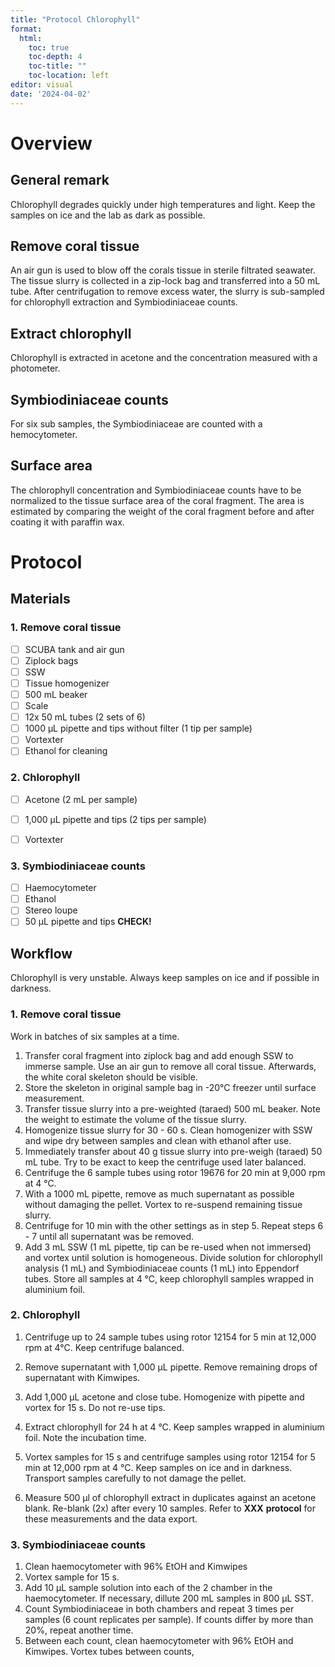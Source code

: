```yaml
---
title: "Protocol Chlorophyll"
format: 
  html:
    toc: true
    toc-depth: 4
    toc-title: ""
    toc-location: left
editor: visual  
date: '2024-04-02'
---
```


# Overview

## **General remark**

Chlorophyll degrades quickly under high temperatures and light. Keep the samples on ice and the lab as dark as possible.

## **Remove coral tissue**

An air gun is used to blow off the corals tissue in sterile filtrated seawater. The tissue slurry is collected in a zip-lock bag and transferred into a 50 mL tube. After centrifugation to remove excess water, the slurry is sub-sampled for chlorophyll extraction and Symbiodiniaceae counts.

## **Extract chlorophyll**

Chlorophyll is extracted in acetone and the concentration measured with a photometer.

## **Symbiodiniaceae counts**

For six sub samples, the Symbiodiniaceae are counted with a hemocytometer.

## **Surface area**

The chlorophyll concentration and Symbiodiniaceae counts have to be normalized to the tissue surface area of the coral fragment. The area is estimated by comparing the weight of the coral fragment before and after coating it with paraffin wax.

# Protocol

## Materials

### 1. Remove coral tissue

-   [ ] SCUBA tank and air gun
-   [ ] Ziplock bags
-   [ ] SSW
-   [ ] Tissue homogenizer
-   [ ] 500 mL beaker
-   [ ] Scale
-   [ ] 12x 50 mL tubes (2 sets of 6)
-   [ ] 1000 µL pipette and tips without filter (1 tip per sample)
-   [ ] Vortexter
-   [ ] Ethanol for cleaning

### 2. Chlorophyll

-   [ ] Acetone (2 mL per sample)

-   [ ] 1,000 µL pipette and tips (2 tips per sample)

-   [ ] Vortexter

### 3. Symbiodiniaceae counts

-   [ ] Haemocytometer
-   [ ] Ethanol
-   [ ] Stereo loupe
-   [ ] 50 µL pipette and tips **CHECK!**

## Workflow

::: callout-caution
Chlorophyll is very unstable. Always keep samples on ice and if possible in darkness.
:::

### 1. Remove coral tissue

::: callout-note
Work in batches of six samples at a time.
:::

1.  Transfer coral fragment into ziplock bag and add enough SSW to immerse sample. Use an air gun to remove all coral tissue. Afterwards, the white coral skeleton should be visible.
2.  Store the skeleton in original sample bag in -20°C freezer until surface measurement.
3.  Transfer tissue slurry into a pre-weighted (taraed) 500 mL beaker. Note the weight to estimate the volume of the tissue slurry.
4.  Homogenize tissue slurry for 30 - 60 s. Clean homogenizer with SSW and wipe dry between samples and clean with ethanol after use.
5.  Immediately transfer about 40 g tissue slurry into pre-weigh (taraed) 50 mL tube. Try to be exact to keep the centrifuge used later balanced.
6.  Centrifuge the 6 sample tubes using rotor 19676 for 20 min at 9,000 rpm at 4 °C.
7.  With a 1000 mL pipette, remove as much supernatant as possible without damaging the pellet. Vortex to re-suspend remaining tissue slurry.
8.  Centrifuge for 10 min with the other settings as in step 5. Repeat steps 6 - 7 until all supernatant was be removed.
9.  Add 3 mL SSW (1 mL pipette, tip can be re-used when not immersed) and vortex until solution is homogeneous. Divide solution for chlorophyll analysis (1 mL) and Symbiodiniaceae counts (1 mL) into Eppendorf tubes. Store all samples at 4 °C, keep chlorophyll samples wrapped in aluminium foil.

### 2. Chlorophyll

1.  Centrifuge up to 24 sample tubes using rotor 12154 for 5 min at 12,000 rpm at 4°C. Keep centrifuge balanced.

2.  Remove supernatant with 1,000 µL pipette. Remove remaining drops of supernatant with Kimwipes.

3.  Add 1,000 µL acetone and close tube. Homogenize with pipette and vortex for 15 s. Do not re-use tips.

4.  Extract chlorophyll for 24 h at 4 °C. Keep samples wrapped in aluminium foil. Note the incubation time.

5.  Vortex samples for 15 s and centrifuge samples using rotor 12154 for 5 min at 12,000 rpm at 4 °C. Keep samples on ice and in darkness. Transport samples carefully to not damage the pellet.

6.  Measure 500 µl of chlorophyll extract in duplicates against an acetone blank. Re-blank (2x) after every 10 samples. Refer to **XXX** **protocol** for these measurements and the data export.

### 3. Symbiodiniaceae counts

1.  Clean haemocytometer with 96% EtOH and Kimwipes
2.  Vortex sample for 15 s.
3.  Add 10 µL sample solution into each of the 2 chamber in the haemocytometer. If necessary, dillute 200 mL samples in 800 µL SST.
4.  Count Symbiodiniaceae in both chambers and repeat 3 times per samples (6 count replicates per sample). If counts differ by more than 20%, repeat another time.
5.  Between each count, clean haemocytometer with 96% EtOH and Kimwipes. Vortex tubes between counts,
